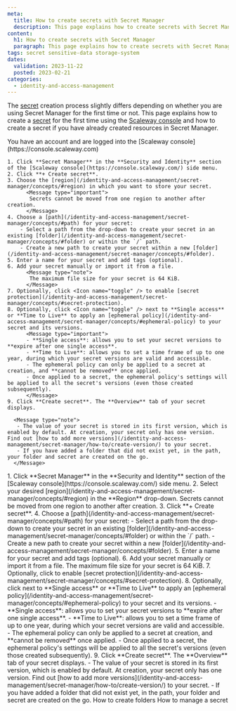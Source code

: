 ```yaml
---
meta:
  title: How to create secrets with Secret Manager
  description: This page explains how to create secrets with Secret Manager
content:
  h1: How to create secrets with Secret Manager
  paragraph: This page explains how to create secrets with Secret Manager
tags: secret sensitive-data storage-system
dates:
  validation: 2023-11-22
  posted: 2023-02-21
categories:
  - identity-and-access-management
---
```


The [secret](/identity-and-access-management/secret-manager/concepts/#secret) creation process slightly differs depending on whether you are using Secret Manager for the first time or not. This page explains how to create a [secret](/identity-and-access-management/secret-manager/concepts/#secret) for the first time using the [Scaleway console](https://console.scaleway.com) and how to create a secret if you have already created resources in Secret Manager.

<Macro id="iam-requirements" />

<Message type="requirement">
  You have an account and are logged into the [Scaleway console](https://console.scaleway.com)
</Message>

<Tabs id="install">
  <TabsTab label="Create your first secret">


    1. Click **Secret Manager** in the **Security and Identity** section of the [Scaleway console](https://console.scaleway.com/) side menu.
    2. Click **+ Create secret**.
    3. Choose the [region](/identity-and-access-management/secret-manager/concepts/#region) in which you want to store your secret.
          <Message type="important">
           Secrets cannot be moved from one region to another after creation.
          </Message>
    4. Choose a [path](/identity-and-access-management/secret-manager/concepts/#path) for your secret:
        - Select a path from the drop-down to create your secret in an existing [folder](/identity-and-access-management/secret-manager/concepts/#folder) or within the `/` path.
        - Create a new path to create your secret within a new [folder](/identity-and-access-management/secret-manager/concepts/#folder).
    5. Enter a name for your secret and add tags (optional).
    6. Add your secret manually or import it from a file.
          <Message type="note">
           The maximum file size for your secret is 64 KiB.
          </Message>
    7. Optionally, click <Icon name="toggle" /> to enable [secret protection](/identity-and-access-management/secret-manager/concepts/#secret-protection).
    8. Optionally, click <Icon name="toggle" /> next to **Single access** or **Time to Live** to apply an [ephemeral policy](/identity-and-access-management/secret-manager/concepts/#ephemeral-policy) to your secret and its versions.
          <Message type="important">
          - **Single access**: allows you to set your secret versions to **expire after one single access**.
          - **Time to Live**: allows you to set a time frame of up to one year, during which your secret versions are valid and accessible.
          - The ephemeral policy can only be applied to a secret at creation, and **cannot be removed** once applied.
          - Once applied to a secret, the ephemeral policy's settings will be applied to all the secret's versions (even those created subsequently).
          </Message>
    9. Click **Create secret**. The **Overview** tab of your secret displays.

      <Message type="note">
       - The value of your secret is stored in its first version, which is enabled by default. At creation, your secret only has one version. Find out [how to add more versions](/identity-and-access-management/secret-manager/how-to/create-version/) to your secret.
       - If you have added a folder that did not exist yet, in the path, your folder and secret are created on the go.
      </Message>

  </TabsTab>
  <TabsTab label="Create more secrets">
    1. Click **Secret Manager** in the **Security and Identity** section of the [Scaleway console](https://console.scaleway.com/) side menu.
    2. Select your desired [region](/identity-and-access-management/secret-manager/concepts/#region) in the **Region** drop-down.
          <Message type="important">
           Secrets cannot be moved from one region to another after creation.
          </Message>
    3. Click **+ Create secret**.
    4. Choose a [path](/identity-and-access-management/secret-manager/concepts/#path) for your secret:
        - Select a path from the drop-down to create your secret in an existing [folder](/identity-and-access-management/secret-manager/concepts/#folder) or within the `/` path.
        - Create a new path to create your secret within a new [folder](/identity-and-access-management/secret-manager/concepts/#folder).
    5. Enter a name for your secret and add tags (optional).
    6. Add your secret manually or import it from a file.
          <Message type="note">
           The maximum file size for your secret is 64 KiB.
          </Message>
    7. Optionally, click <Icon name="toggle" /> to enable [secret protection](/identity-and-access-management/secret-manager/concepts/#secret-protection).
    8. Optionally, click <Icon name="toggle" /> next to **Single access** or **Time to Live** to apply an [ephemeral policy](/identity-and-access-management/secret-manager/concepts/#ephemeral-policy) to your secret and its versions.
          <Message type="important">
          - **Single access**: allows you to set your secret versions to **expire after one single access**.
          - **Time to Live**: allows you to set a time frame of up to one year, during which your secret versions are valid and accessible.
          - The ephemeral policy can only be applied to a secret at creation, and **cannot be removed** once applied.
          - Once applied to a secret, the ephemeral policy's settings will be applied to all the secret's versions (even those created subsequently).
          </Message>
    9. Click **Create secret**. The **Overview** tab of your secret displays.
        <Message type="note">
         - The value of your secret is stored in its first version, which is enabled by default. At creation, your secret only has one version. Find out [how to add more versions](/identity-and-access-management/secret-manager/how-to/create-version/) to your secret.
         - If you have added a folder that did not exist yet, in the path, your folder and secret are created on the go.
       </Message>

  </TabsTab>
</Tabs>

<Navigation title="See also">
  <PreviousButton to="/identity-and-access-management/secret-manager/how-to/create-folder/">How to create folders</PreviousButton>
  <NextButton to="/identity-and-access-management/secret-manager/how-to/manage-secret/">How to manage a secret</NextButton>
</Navigation>